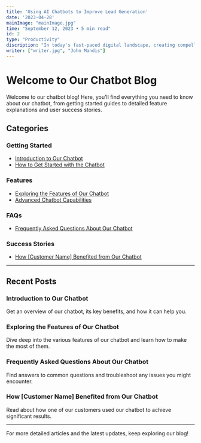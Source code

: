 ```yaml
---
title: 'Using AI Chatbots to Improve Lead Generation'
date: '2023-04-28'
mainImage: "mainImage.jpg" 
time: "September 12, 2023 • 5 min read"
id: 2
type: "Productivity"
discription: "In today's fast-paced digital landscape, creating compelling and engaging content is more important than ever."
writer: ["writer.jpg", "John Mandis"]
---
```

# Welcome to Our Chatbot Blog

Welcome to our chatbot blog! Here, you'll find everything you need to know about our chatbot, from getting started guides to detailed feature explanations and user success stories. 

## Categories

### Getting Started
- [Introduction to Our Chatbot](/blog/getting-started/introduction-to-our-chatbot)
- [How to Get Started with the Chatbot](/blog/getting-started/how-to-get-started-with-the-chatbot)

### Features
- [Exploring the Features of Our Chatbot](/blog/features/exploring-the-features-of-our-chatbot)
- [Advanced Chatbot Capabilities](/blog/features/advanced-chatbot-capabilities)

### FAQs
- [Frequently Asked Questions About Our Chatbot](/blog/faqs/frequently-asked-questions-about-our-chatbot)

### Success Stories
- [How [Customer Name] Benefited from Our Chatbot](/blog/success-stories/how-customer-name-benefited-from-our-chatbot)

---

## Recent Posts

### Introduction to Our Chatbot
Get an overview of our chatbot, its key benefits, and how it can help you.

### Exploring the Features of Our Chatbot
Dive deep into the various features of our chatbot and learn how to make the most of them.

### Frequently Asked Questions About Our Chatbot
Find answers to common questions and troubleshoot any issues you might encounter.

### How [Customer Name] Benefited from Our Chatbot
Read about how one of our customers used our chatbot to achieve significant results.

---

For more detailed articles and the latest updates, keep exploring our blog!
